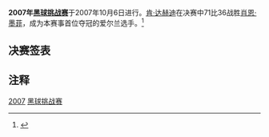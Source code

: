 {{noteTA
|G1=Snooker
}}
{{桌球大赛
|tournament_name=[[斯诺克黑球挑战赛|黑球挑战赛]]
|dates=2007年10月6日
|venue=[[谢菲尔德市政厅|谢菲尔德市政厅]]
|location=[[谢菲尔德|谢菲尔德]]
|country={{ENG}}
|organisation=[[世界台联|世界台联]]
|format=非积分排名赛
|highest_break=67 - [[格雷姆·多特|格雷姆·多特]]
|winner={{flagicon|IRL}} [[肯·达赫迪|肯·达赫迪]]
|runner_up={{flagicon|ENG}} [[肖恩·墨菲|肖恩·墨菲]]
|score=71-36
|previous=[[2006年黑球挑战赛|2006]]
|next=}}

'''2007年[[斯诺克黑球挑战赛|黑球挑战赛]]'''于2007年10月6日进行。[[肯·达赫迪|肯·达赫迪]]在决赛中71比36战胜[[肖恩·墨菲|肖恩·墨菲]]，成为本赛事首位夺冠的爱尔兰选手。<ref>{{Cite web |url=http://www.globalsnookercentre.co.uk/files/Results/2007-8/07-8-Professional/2007-pot%20black.htm |title=Global Snooker Coverage |accessdate=2011-03-29 |archive-date=2009-01-30 |archive-url=https://web.archive.org/web/20090130003017/http://www.globalsnookercentre.co.uk/files/Results/2007-8/07-8-Professional/2007-pot%20black.htm |dead-url=yes }}</ref>

==决赛签表==


{{8TeamBracket-Compact 
| RD1=四分之一决赛
| RD2=半决赛
| RD3=决赛

| RD1-seed01= {{flagicon|Wales}}
| RD1-team01= [[马克·威廉姆斯|马克·威廉姆斯]]
| RD1-score01= 1
| RD1-seed02= {{flagicon|Scotland}}
| RD1-team02= '''[[格雷姆·多特|格雷姆·多特]]'''
| RD1-score02= '''80'''
| RD1-seed03= {{flagicon|Republic of Ireland}} 
| RD1-team03= '''[[肯·达赫迪|肯·达赫迪]]'''
| RD1-score03= '''72'''
| RD1-seed04= {{flagicon|Scotland}}
| RD1-team04= [[约翰·希金斯|约翰·希金斯]]
| RD1-score04= 20
| RD1-seed05= {{flagicon|England}} 
| RD1-team05= [[彼得·艾伯顿|彼得·艾伯顿]]
| RD1-score05= 4
| RD1-seed06= {{flagicon|England}} 
| RD1-team06= '''[[肖恩·墨菲|肖恩·墨菲]]'''
| RD1-score06= '''74'''
| RD1-seed07= {{flagicon|Scotland}}
| RD1-team07= '''[[史蒂芬·亨德利|史蒂芬·亨德利]]'''
| RD1-score07= '''63'''
| RD1-seed08= {{flagicon|Australia}}
| RD1-team08= [[尼尔·罗伯逊|尼尔·罗伯逊]]
| RD1-score08= 45

| RD2-seed01= {{flagicon|Scotland}}
| RD2-team01= [[格雷姆·多特|格雷姆·多特]]
| RD2-score01= 6
| RD2-seed02= {{flagicon|Republic of Ireland}} 
| RD2-team02= '''[[肯·达赫迪|肯·达赫迪]]'''
| RD2-score02= '''79'''
| RD2-seed03= {{flagicon|ENG}}
| RD2-team03= '''[[肖恩·墨菲|肖恩·墨菲]]'''
| RD2-score03= '''63'''
| RD2-seed04= {{flagicon|Scotland}}
| RD2-team04= [[史蒂芬·亨德利|史蒂芬·亨德利]]
| RD2-score04= 0

| RD3-seed01= {{flagicon|Republic of Ireland}} 
| RD3-team01= '''[[肯·达赫迪|肯·达赫迪]]'''
| RD3-score01= '''71'''
| RD3-seed02= {{flagicon|ENG}}
| RD3-team02= [[肖恩·墨菲|肖恩·墨菲]]
| RD3-score02= 36
}}

==注释==
{{reflist}}


{{Snooker season 2007/2008}}
{{黑球挑战赛}}

[[Category:斯诺克黑球挑战赛|2007]]
[[Category:2007年斯诺克|黑球挑战赛]]